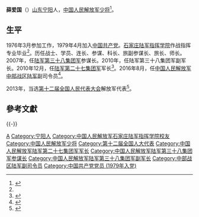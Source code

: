 '''薛爱国'''（{{bd|1958年|4月||}}）[[山东|山东]][[宁阳|宁阳]]人，[[中国人民解放军少将|中国人民解放军少将]]<ref name=caixin>{{cite news|title=黎火辉少将升任31集团军军长|url=http://china.caixin.com/2015-06-10/100817891.html|accessdate=2016-02-25|agency=财新网|date=2015-06-10|archive-date=2016-03-10|archive-url=https://web.archive.org/web/20160310102152/http://china.caixin.com/2015-06-10/100817891.html|dead-url=no}}</ref>。

==生平==
1976年3月参加工作，1979年4月加入[[中国共产党|中国共产党]]。[[石家庄陆军指挥学院|石家庄陆军指挥学院]]作战指挥专业毕业<ref name=caixin/>。历任战士、学员、连长、参谋、科长、旅副参谋长、旅长、师长。2007年，任[[中国人民解放军陆军第三十八集团军|陆军第三十八集团军]]参谋长。2010年，任陆军第三十八集团军副军长。2010年12月，任[[中国人民解放军陆军第二十七集团军|陆军第二十七集团军]]军长<ref>{{cite news|title=第27集团军从河北移防山西：5100万余款全移交|url=http://news.sina.com.cn/c/sz/2016-02-25/doc-ifxpvysx1626794.shtml|accessdate=2016-02-25|agency=新浪新闻|date=2016-02-25|archive-date=2016-02-26|archive-url=https://web.archive.org/web/20160226111423/http://news.sina.com.cn/c/sz/2016-02-25/doc-ifxpvysx1626794.shtml|dead-url=no}}</ref>。2016年8月，任[[中国人民解放军中部战区陆军|中国人民解放军中部战区陆军]]副司令员<ref>{{cite news|title=第27集团军军长薛爱国调任中部战区陆军副司令员|url=http://www.thepaper.cn/newsDetail_forward_1523592|accessdate=2016-09-02|newspaper=澎湃新闻|archive-date=2016-09-05|archive-url=https://web.archive.org/web/20160905174834/http://www.thepaper.cn/newsDetail_forward_1523592|dead-url=no}}</ref>。

2013年，当选[[第十二届全国人民代表大会|第十二届全国人民代表大会]]解放军代表<ref>{{cite news|title=全国人大代表信息-薛爱国|url= http://210.82.31.1:8084/delegate/viewDelegate.action?dbid=122982|accessdate=2013-04-05|newspaper=全国人大网|archive-url=https://web.archive.org/web/20160918222903/http://www.npc.gov.cn/delegate/viewDelegate.action?dbid=122982|archive-date=2016-09-18|dead-url=yes}}</ref>。

==參考文獻==
{{reflist}}

{{-}}
{{start box}}
{{s-mil|pla}}
{{s-before|[[秦卫江|秦卫江]]}}
{{s-title|[[中国人民解放军陆军第二十七集团军|中国人民解放军陆军第二十七集团军]]军长|2010年12月—2016年8月}}
{{s-after|机构撤销}}
{{end box}}

{{DEFAULTSORT:Xue薛}}
[[Category:薛姓|A]]
[[Category:宁阳人|Category:宁阳人]]
[[Category:中国人民解放军石家庄陆军指挥学院校友|Category:中国人民解放军石家庄陆军指挥学院校友]]
[[Category:中国人民解放军少将|Category:中国人民解放军少将]]
[[Category:第十二届全国人大代表|Category:第十二届全国人大代表]]
[[Category:中国人民解放军陆军第二十七集团军军长|Category:中国人民解放军陆军第二十七集团军军长]]
[[Category:中国人民解放军陆军第三十八集团军参谋长|Category:中国人民解放军陆军第三十八集团军参谋长]]
[[Category:中国人民解放军陆军第三十八集团军副军长|Category:中国人民解放军陆军第三十八集团军副军长]]
[[Category:中部战区陆军副司令员|Category:中部战区陆军副司令员]]
[[Category:中国共产党党员_(1979年入党)|Category:中国共产党党员 (1979年入党)]]